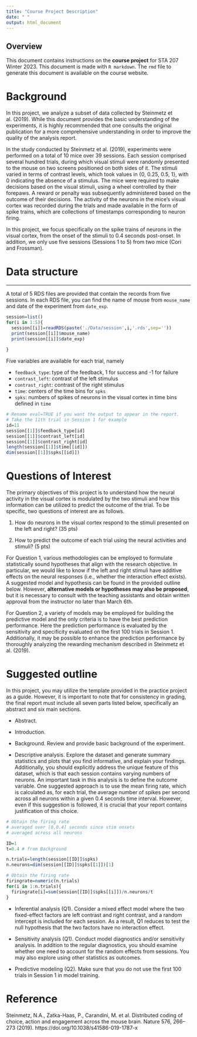 ---
title: "Course Project Description"
date: " "
output: html_document
---

## Overview

This document contains instructions on the **course project** for STA 207 Winter 2023. This document is made with `R markdown`. The `rmd` file to generate this document is available on the course website. 

# Background


In this project, we analyze a subset of data collected by Steinmetz et al. (2019). While this document provides the basic understanding of the experiments, it is highly recommended that one consults the original publication for a more comprehensive understanding in order to improve the quality of the analysis report.


In the study conducted by Steinmetz et al. (2019), experiments were performed on a total of 10 mice over 39 sessions. Each session comprised several hundred trials, during which visual stimuli were randomly presented to the mouse on two screens positioned on both sides of it. The stimuli varied in terms of contrast levels, which took values in {0, 0.25, 0.5, 1}, with 0 indicating the absence of a stimulus. The mice were required to make decisions based on the visual stimuli, using a wheel controlled by their forepaws. A reward or penalty was subsequently administered based on the outcome of their decisions. The activity of the neurons in the mice's visual cortex was recorded during the trials and made available in the form of spike trains, which are collections of timestamps corresponding to neuron firing. 

In this project, we focus specifically on the spike trains of neurons in the visual cortex, from the onset of the stimuli to 0.4 seconds post-onset. In addition, we only use five sessions (Sessions 1 to 5) from two mice (Cori and Frossman).


# Data structure 

---

A total of 5 RDS files are provided that contain the records from five sessions. In each RDS file, you can find the name of mouse from `mouse_name` and date of the experiment from `date_exp`. 


```{r echo=TRUE, eval=TRUE}
session=list()
for(i in 1:5){
  session[[i]]=readRDS(paste('./Data/session',i,'.rds',sep=''))
  print(session[[i]]$mouse_name)
  print(session[[i]]$date_exp)
  
}
```

Five variables are available for each trial, namely 

- `feedback_type`: type of the feedback, 1 for success and -1 for failure
- `contrast_left`: contrast of the left stimulus
- `contrast_right`: contrast of the right stimulus
- `time`: centers of the time bins for `spks`  
- `spks`: numbers of spikes of neurons in the visual cortex in time bins defined in `time`

```{r echo=TRUE, eval=FALSE}
# Rename eval=TRUE if you want the output to appear in the report.
# Take the 11th trial in Session 1 for example
id=11
session[[1]]$feedback_type[id]
session[[1]]$contrast_left[id]
session[[1]]$contrast_right[id]
length(session[[1]]$time[[id]])
dim(session[[1]]$spks[[id]])

```

# Questions of Interest


The primary objectives of this project is to understand how the neural activity in the visual cortex is modulated by the two stimuli and how this information can be utilized to predict the outcome of the trial. To be specific, two questions of interest are as follows. 

1. How do neurons in the visual cortex respond to the stimuli presented on the left and right? (35 pts)

2. How to predict the outcome of each trial using the neural activities and stimuli? (5 pts)


For Question 1, various methodologies can be employed to formulate statistically sound hypotheses that align with the research objective. In particular, we would like to know if the left and right stimuli have additive effects on the neural responses (i.e., whether the interaction effect exists). A suggested model and hypothesis can be found in the provided outline below. However, **alternative models or hypotheses may also be proposed**, but it is necessary to consult with the teaching assistants and obtain written approval from the instructor no later than March 6th.

For Question 2, a variety of models may be employed for building the predictive model and the only criteria is to have the best prediction performance. Here the prediction performance is evaluated by the sensitivity and specificity evaluated on the first 100 trials in Session 1. Additionally, it may be possible to enhance the prediction performance by thoroughly analyzing the rewarding mechanism described in Steinmetz et al. (2019).

# Suggested outline 

In this project, you may utilize the template provided in the practice project as a guide. However, it is important to note that for consistency in grading, the final report must include all seven parts listed below, specifically an abstract and six main sections. 

- Abstract.

- Introduction. 

- Background. Review and provide basic background of the experiment. 

- Descriptive analysis. Explore the dataset and generate summary statistics and plots that you find informative, and explain your findings. Additionally, you should explicitly address the unique feature of this dataset, which is that each session contains varying numbers of neurons. An important task in this analysis is to define the outcome variable. One suggested approach is to use the mean firing rate, which is calculated as, for each trial, the average number of spikes per second across all neurons within a given 0.4 seconds time interval. However, even if this suggestion is followed, it is crucial that your report contains justification of this choice.

```{r echo=TRUE, eval=TRUE} 
# Obtain the firing rate 
# averaged over [0,0.4] seconds since stim onsets
# averaged across all neurons 

ID=1
t=0.4 # from Background 

n.trials=length(session[[ID]]$spks)
n.neurons=dim(session[[ID]]$spks[[1]])[1]

# Obtain the firing rate 
firingrate=numeric(n.trials)
for(i in 1:n.trials){
  firingrate[i]=sum(session[[ID]]$spks[[i]])/n.neurons/t
}

```


- Inferential analysis (Q1). 
Consider a  mixed effect model where the two fixed-effect factors are left contrast and right contrast, and a random intercept is included for each session. As a result, Q1 reduces to test the null hypothesis that the two factors have no interaction effect. 


- Sensitivity analysis (Q1). Conduct model diagnostics and/or sensitivity analysis. In addition to the regular diagnostics, you should examine whether one need to account for the random effects from sessions. You may also explore using other statistics as outcomes.

- Predictive modeling (Q2). Make sure that you do not use the first 100 trials in Session 1 in model training. 


# Reference {-}


Steinmetz, N.A., Zatka-Haas, P., Carandini, M. et al. Distributed coding of choice, action and engagement across the mouse brain. Nature 576, 266–273 (2019). https://doi.org/10.1038/s41586-019-1787-x


